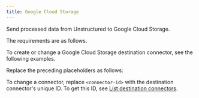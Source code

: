 ```yaml
---
title: Google Cloud Storage
---
```


Send processed data from Unstructured to Google Cloud Storage.

The requirements are as follows.


<GCSPrerequisites />

To create or change a Google Cloud Storage destination connector, see the following examples.


<CodeGroup>
    <GCSSDK />
    <GCSAPIRESTCreate />
    <GCSAPIRESTChange />
</CodeGroup>

Replace the preceding placeholders as follows:


<GCSAPIPlaceholders />

To change a connector, replace `<connector-id>` with the destination connector's unique ID. 
To get this ID, see [List destination connectors](/platform/api/overview#list-destination-connectors).